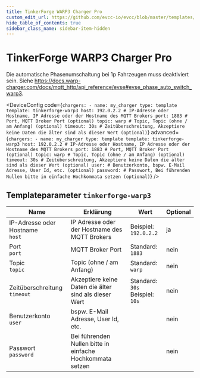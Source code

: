 ```yaml
---
title: TinkerForge WARP3 Charger Pro
custom_edit_url: https://github.com/evcc-io/evcc/blob/master/templates/definition/charger/tinkerforge-warp3.yaml
hide_table_of_contents: true
sidebar_class_name: sidebar-item-hidden
---
```



# TinkerForge WARP3 Charger Pro

<div className="device-detail-container">
  <div className="device-detail-content">
    <DeviceFeatures features="mA,1p3p,rfid" />

Die automatische Phasenumschaltung bei 1p Fahrzeugen muss deaktiviert sein. Siehe https://docs.warp-charger.com/docs/mqtt_http/api_reference/evse#evse_phase_auto_switch_warp3.


<DeviceConfig code={`chargers:
    - name: my_charger
      type: template
      template: tinkerforge-warp3
      host: 192.0.2.2 # IP-Adresse oder Hostname, IP Adresse oder der Hostname des MQTT Brokers
      port: 1883 # Port, MQTT Broker Port (optional)
      topic: warp # Topic, Topic (ohne / am Anfang) (optional)
      timeout: 30s # Zeitüberschreitung, Akzeptiere keine Daten die älter sind als dieser Wert (optional)`} advanced={`chargers:
    - name: my_charger
      type: template
      template: tinkerforge-warp3
      host: 192.0.2.2 # IP-Adresse oder Hostname, IP Adresse oder der Hostname des MQTT Brokers
      port: 1883 # Port, MQTT Broker Port (optional)
      topic: warp # Topic, Topic (ohne / am Anfang) (optional)
      timeout: 30s # Zeitüberschreitung, Akzeptiere keine Daten die älter sind als dieser Wert (optional)
      user: # Benutzerkonto, bspw. E-Mail Adresse, User Id, etc. (optional)
      password: # Passwort, Bei führenden Nullen bitte in einfache Hochkommata setzen (optional)`} />
  </div>
  <div className="device-detail-icon">
    <evcc-icon
      type="charger"
      name="tinkerforge-warp3-charger-pro"
      size="400px"
      alt="TinkerForge WARP3 Charger Pro"
      className="device-detail-icon-img"
    ></evcc-icon>
  </div>
</div>

## Templateparameter `tinkerforge-warp3`

| Name | Erklärung | Wert | Optional |
|-----------|-----------|------|----------|
| IP-Adresse oder Hostname<br/>`host` | IP Adresse oder der Hostname des MQTT Brokers | Beispiel: `192.0.2.2` | ja |
| Port<br/>`port` | MQTT Broker Port | Standard: `1883` | nein |
| Topic<br/>`topic` | Topic (ohne / am Anfang) | Standard: `warp` | nein |
| Zeitüberschreitung<br/>`timeout` | Akzeptiere keine Daten die älter sind als dieser Wert | Standard: `30s`<br/>Beispiel: `10s` | nein |
| Benutzerkonto<br/>`user` | bspw. E-Mail Adresse, User Id, etc. |  | nein |
| Passwort<br/>`password` | Bei führenden Nullen bitte in einfache Hochkommata setzen |  | nein |

